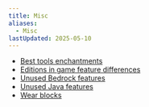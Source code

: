 ```yaml
---
title: Misc
aliases:
  - Misc
lastUpdated: 2025-05-10
---
```


- [Best tools enchantments](/besttoolsenchantments)
- [Editions in game feature differences](/editionsdiffs)
- [Unused Bedrock features](/unusedbedrockfeatures)
- [Unused Java features](/unusedjavafeatures)
- [Wear blocks](/wearblocks)